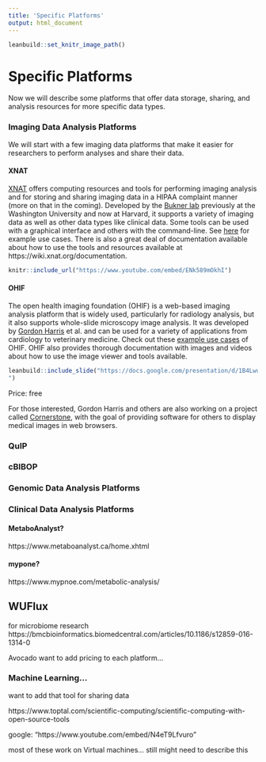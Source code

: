 ```yaml
---
title: 'Specific Platforms'
output: html_document
---
```


```r
leanbuild::set_knitr_image_path()
```

# Specific Platforms

Now we will describe some platforms that offer data storage, sharing, and analysis resources for more specific data types.

### Imaging Data Analysis Platforms

We will start with a few imaging data platforms that make it easier for researchers to perform analyses and share their data.

#### XNAT

[XNAT](https://www.xnat.org/about/) offers computing resources and tools for performing imaging analysis and for storing and sharing imaging data in a HIPAA complaint manner (more on that in the coming). Developed by the [Bukner lab](https://cnl.rc.fas.harvard.edu/) previously at the Washington University and now at Harvard, it supports a variety of imaging data as well as other data types like clinical data.  Some tools can be used with a graphical interface and others with the command-line. See [here](https://wiki.xnat.org/documentation/case-studies) for example use cases. There is also a great deal of documentation available about how to use the tools and resources available at https://wiki.xnat.org/documentation.

```r
knitr::include_url("https://www.youtube.com/embed/ENk589mOkhI")
```


#### OHIF

The open health imaging foundation (OHIF) is a web-based imaging analysis platform that is widely used, particularly for radiology analysis, but it also supports whole-slide microscopy image analysis. It was developed by [Gordon Harris](https://ohif.org/team/) et al. and can be used for a variety of applications from cardiology to veterinary medicine. Check out these [example use cases](https://ohif.org/examples) of OHIF. OHIF also provides thorough documentation with images and videos about how to use the image viewer and tools available.


```r
leanbuild::include_slide("https://docs.google.com/presentation/d/1B4LwuvgA6aUopOHEAbES1Agjy7Ex2IpVAoUIoBFbsq0/edit#slide=id.gfd8d3f477a_159_2
")
```

Price: free

For those interested, Gordon Harris and others are also working on a project called [Cornerstone](https://docs.cornerstonejs.org/), with the goal of providing software for others to display medical images in web browsers.

### QuIP

### cBIBOP

### Genomic Data Analysis Platforms


### 

### Clinical Data Analysis Platforms

#### MetaboAnalyst?
https://www.metaboanalyst.ca/home.xhtml

#### mypone?
https://www.mypnoe.com/metabolic-analysis/

## WUFlux

for microbiome research https://bmcbioinformatics.biomedcentral.com/articles/10.1186/s12859-016-1314-0

Avocado want to add pricing to each platform...

### Machine Learning... 
want to add that tool for sharing data


https://www.toptal.com/scientific-computing/scientific-computing-with-open-source-tools

google: "https://www.youtube.com/embed/N4eT9Lfvuro"

most of these work on Virtual machines... still might need to describe this
